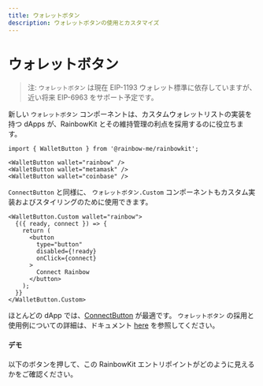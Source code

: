 ```yaml
---
title: ウォレットボタン
description: ウォレットボタンの使用とカスタマイズ
---
```


# ウォレットボタン

> 注: `ウォレットボタン` は現在 EIP-1193 ウォレット標準に依存していますが、近い将来 EIP-6963 をサポート予定です。

新しい `ウォレットボタン` コンポーネントは、カスタムウォレットリストの実装を持つ dApps が、RainbowKit とその維持管理の利点を採用するのに役立ちます。

```tsx
import { WalletButton } from '@rainbow-me/rainbowkit';

<WalletButton wallet="rainbow" />
<WalletButton wallet="metamask" />
<WalletButton wallet="coinbase" />
```

`ConnectButton` と同様に、 `ウォレットボタン.Custom` コンポーネントもカスタム実装およびスタイリングのために使用できます。

```tsx
<WalletButton.Custom wallet="rainbow">
  {({ ready, connect }) => {
    return (
      <button
        type="button"
        disabled={!ready}
        onClick={connect}
      >
        Connect Rainbow
      </button>
    );
  }}
</WalletButton.Custom>
```

ほとんどの dApp では、[ConnectButton](https://www.rainbowkit.com/docs/connect-button) が最適です。 `ウォレットボタン` の採用と使用例についての詳細は、ドキュメント [here](https://www.rainbowkit.com/docs/wallet-button) を参照してください。

#### デモ

以下のボタンを押して、この RainbowKit エントリポイントがどのように見えるかをご確認ください。

<WalletButtonDemo />
